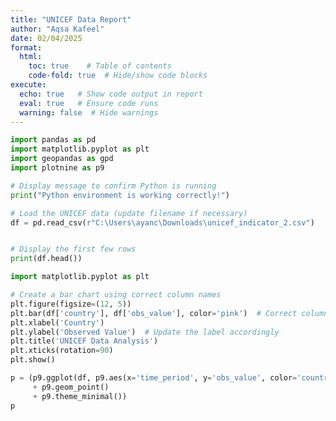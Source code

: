 ```yaml
---
title: "UNICEF Data Report"
author: "Aqsa Kafeel"
date: 02/04/2025
format: 
  html:
    toc: true    # Table of contents
    code-fold: true  # Hide/show code blocks
execute:
  echo: true   # Show code output in report
  eval: true   # Ensure code runs
  warning: false  # Hide warnings
---
```


```python
import pandas as pd
import matplotlib.pyplot as plt
import geopandas as gpd
import plotnine as p9

# Display message to confirm Python is running
print("Python environment is working correctly!")
```

```python
# Load the UNICEF data (update filename if necessary)
df = pd.read_csv(r"C:\Users\ayanc\Downloads\unicef_indicator_2.csv")


# Display the first few rows
print(df.head())
```


```python
import matplotlib.pyplot as plt

# Create a bar chart using correct column names
plt.figure(figsize=(12, 5))
plt.bar(df['country'], df['obs_value'], color='pink')  # Correct column name
plt.xlabel('Country')
plt.ylabel('Observed Value')  # Update the label accordingly
plt.title('UNICEF Data Analysis')
plt.xticks(rotation=90)
plt.show()

```
```python
p = (p9.ggplot(df, p9.aes(x='time_period', y='obs_value', color='country'))
     + p9.geom_point()
     + p9.theme_minimal())
p
```

